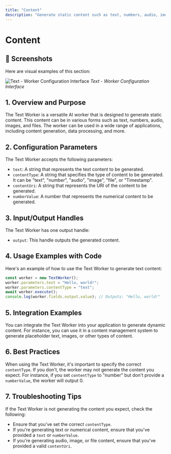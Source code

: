 ```yaml
---
title: "Content"
description: "Generate static content such as text, numbers, audio, images, and files"
---
```


# Content

## 📸 Screenshots

Here are visual examples of this section:

![Text - Worker Configuration Interface](/images/screenshots/workers/text.png)
*Text - Worker Configuration Interface*




## 1. Overview and Purpose

The Text Worker is a versatile AI worker that is designed to generate static content. This content can be in various forms such as text, numbers, audio, images, and files. The worker can be used in a wide range of applications, including content generation, data processing, and more.

## 2. Configuration Parameters

The Text Worker accepts the following parameters:

- `text`: A string that represents the text content to be generated.
- `contentType`: A string that specifies the type of content to be generated. It can be "text", "number", "audio", "image", "file", or "Timestamp".
- `contentUri`: A string that represents the URI of the content to be generated.
- `numberValue`: A number that represents the numerical content to be generated.

## 3. Input/Output Handles

The Text Worker has one output handle:

- `output`: This handle outputs the generated content.

## 4. Usage Examples with Code

Here's an example of how to use the Text Worker to generate text content:

```javascript
const worker = new TextWorker();
worker.parameters.text = "Hello, world!";
worker.parameters.contentType = "text";
await worker.execute();
console.log(worker.fields.output.value); // Outputs: "Hello, world!"
```

## 5. Integration Examples

You can integrate the Text Worker into your application to generate dynamic content. For instance, you can use it in a content management system to generate placeholder text, images, or other types of content.

## 6. Best Practices

When using the Text Worker, it's important to specify the correct `contentType`. If you don't, the worker may not generate the content you expect. For instance, if you set `contentType` to "number" but don't provide a `numberValue`, the worker will output 0.

## 7. Troubleshooting Tips

If the Text Worker is not generating the content you expect, check the following:

- Ensure that you've set the correct `contentType`.
- If you're generating text or numerical content, ensure that you've provided a `text` or `numberValue`.
- If you're generating audio, image, or file content, ensure that you've provided a valid `contentUri`.